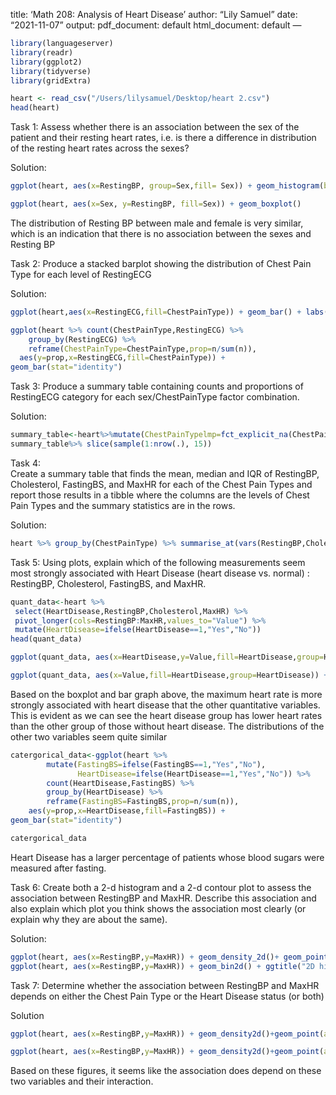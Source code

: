 title: 'Math 208: Analysis of Heart Disease'
author: "Lily Samuel"
date: "2021-11-07"
output:
  pdf_document: default
  html_document: default
---
```r
library(languageserver)
library(readr)
library(ggplot2)
library(tidyverse)
library(gridExtra)

heart <- read_csv("/Users/lilysamuel/Desktop/heart 2.csv")
head(heart)
```

Task 1:
Assess whether there is an association between the sex of the patient
and their resting heart rates, i.e. is there a difference in distribution 
of the resting heart rates across the sexes?

Solution:
```r
ggplot(heart, aes(x=RestingBP, group=Sex,fill= Sex)) + geom_histogram(bins=20,col="black") + facet_wrap(~Sex)+ labs(x="Resting BP",y="Number of Patients",title="Association between sex and resting heart rate")

ggplot(heart, aes(x=Sex, y=RestingBP, fill=Sex)) + geom_boxplot()
```
The distribution of Resting BP between male and female is very similar, which is
an indication that there is no association between the sexes and Resting BP

Task 2: 
Produce a stacked barplot showing the distribution of Chest Pain Type for each level of RestingECG

Solution:
```r
ggplot(heart,aes(x=RestingECG,fill=ChestPainType)) + geom_bar() + labs(x="Resting ECG",y="Count",title="distribution of Chest Pain Type for each level of Resting ECG", fill="Chest Pain Type")

ggplot(heart %>% count(ChestPainType,RestingECG) %>%
    group_by(RestingECG) %>%
    reframe(ChestPainType=ChestPainType,prop=n/sum(n)),
  aes(y=prop,x=RestingECG,fill=ChestPainType)) +
geom_bar(stat="identity")
```
Task 3:
Produce a summary table containing counts and proportions of RestingECG category for each
sex/ChestPainType factor combination.

Solution:
```r
summary_table<-heart%>%mutate(ChestPainTypelmp=fct_explicit_na(ChestPainType))%>%group_by(Sex, ChestPainTypelmp, RestingECG)%>%count() %>% group_by(RestingECG) %>% mutate(prop = n/sum(n))
summary_table%>% slice(sample(1:nrow(.), 15))
```
Task 4:  
Create a summary table that finds the mean, median and IQR of RestingBP, Cholesterol, FastingBS, and
MaxHR for each of the Chest Pain Types and report those results in a tibble where the columns are the
levels of Chest Pain Types and the summary statistics are in the rows.

Solution:
```r
heart %>% group_by(ChestPainType) %>% summarise_at(vars(RestingBP,Cholesterol,FastingBS,MaxHR),list(mean=mean, median=median, IQR=IQR)) %>% pivot_longer(cols=c(ends_with("mean"),ends_with("median"),ends_with("IQR")), names_to="Var_Statistic")%>%pivot_wider(id_cols="Var_Statistic",names_from="ChestPainType")
```

Task 5:
Using plots, explain which of the following measurements seem most strongly
associated with Heart Disease (heart disease vs. normal) : RestingBP, Cholesterol, 
FastingBS, and MaxHR.

```r
quant_data<-heart %>%
 select(HeartDisease,RestingBP,Cholesterol,MaxHR) %>%
 pivot_longer(cols=RestingBP:MaxHR,values_to="Value") %>%
 mutate(HeartDisease=ifelse(HeartDisease==1,"Yes","No"))
head(quant_data)

ggplot(quant_data, aes(x=HeartDisease,y=Value,fill=HeartDisease,group=HeartDisease)) + geom_boxplot() + facet_wrap(~name,scales="free")

ggplot(quant_data, aes(x=Value,fill=HeartDisease,group=HeartDisease)) + geom_histogram(aes(y=..density..)) + facet_grid(HeartDisease~name,scales="free")
```

Based on the boxplot and bar graph above, the maximum heart rate is more strongly associated with heart disease that the other quantitative variables. This is evident as we can see the heart disease group has lower heart rates than the other group of those without heart disease. The distributions of the other two variables seem quite similar

```r
catergorical_data<-ggplot(heart %>%
        mutate(FastingBS=ifelse(FastingBS==1,"Yes","No"),
               HeartDisease=ifelse(HeartDisease==1,"Yes","No")) %>%
        count(HeartDisease,FastingBS) %>%
        group_by(HeartDisease) %>%
        reframe(FastingBS=FastingBS,prop=n/sum(n)),
    aes(y=prop,x=HeartDisease,fill=FastingBS)) +
geom_bar(stat="identity")

catergorical_data
```

Heart Disease has a larger percentage of patients whose blood sugars were
measured after fasting.

Task 6:
Create both a 2-d histogram and a 2-d contour plot to assess the association between RestingBP and
MaxHR. Describe this association and also explain which plot you think shows the association most
clearly (or explain why they are about the same).

Solution:
```r
ggplot(heart, aes(x=RestingBP,y=MaxHR)) + geom_density_2d()+ geom_point(alpha=0.5)+ ggtitle("2D contour plot")+theme(legend.position = "none")
ggplot(heart, aes(x=RestingBP,y=MaxHR)) + geom_bin2d() + ggtitle("2D histogram")
```

Task 7:
Determine whether the association between RestingBP and
MaxHR depends on either the Chest Pain Type or the Heart Disease status (or both)

Solution

```r
ggplot(heart, aes(x=RestingBP,y=MaxHR)) + geom_density2d()+geom_point(alpha=0.5,aes(col=ChestPainType))+facet_grid(~HeartDisease)+ggtitle("2d Contour Plot for Heart Disease") + theme(legend.position="none")

ggplot(heart, aes(x=RestingBP,y=MaxHR)) + geom_density2d()+geom_point(alpha=0.5,aes(col=ChestPainType))+facet_grid(~ChestPainType)+ggtitle("2d Contour Plot for Chest Pain Type") + theme(legend.position="none")
```

Based on these figures, it seems like the association does depend on these two variables and
their interaction.